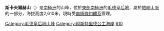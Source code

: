 {{coord|72|2|S|14|30|E|display=title}}

'''斯卡夫爾赫山'''（{{lang-en|Skavlhø Mountain}}）是[[南極洲|南極洲]]的山峰，位於[[東部南極洲|東部南極洲]]的[[毛德皇后地|毛德皇后地]]，屬於[[帕耶山脈|帕耶山脈]]的一部分，海拔高度2,610米，現時受[[南極條約體系|南極條約體系]]管理。

{{DEFAULTSORT:Skavlhø Mountain}}
[[Category:毛德皇后地山峰|Category:毛德皇后地山峰]]
[[Category:阿斯特里德公主海岸|Category:阿斯特里德公主海岸]]
[[Category:海拔2000公尺至2999公尺的南極洲山峰|610]]

{{PrincessAstridCoast-geo-stub}}